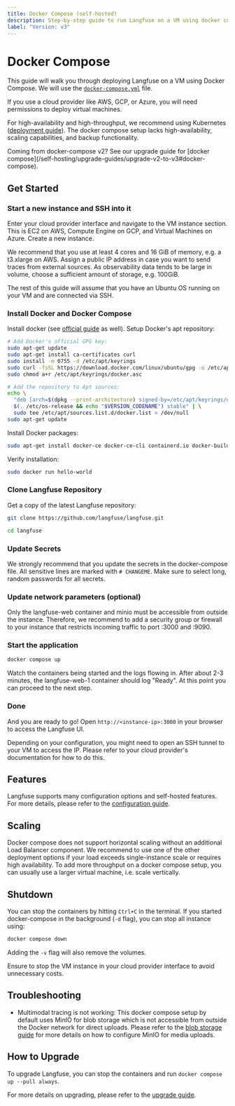```yaml
---
title: Docker Compose (self-hosted)
description: Step-by-step guide to run Langfuse on a VM using docker compose.
label: "Version: v3"
---
```


# Docker Compose

This guide will walk you through deploying Langfuse on a VM using Docker Compose.
We will use the [`docker-compose.yml`](https://github.com/langfuse/langfuse/blob/main/docker-compose.yml) file.

If you use a cloud provider like AWS, GCP, or Azure, you will need permissions to deploy virtual machines.

For high-availability and high-throughput, we recommend using Kubernetes ([deployment guide](/self-hosting/kubernetes-helm)).
The docker compose setup lacks high-availability, scaling capabilities, and backup functionality.

<Callout type="info">
  Coming from docker-compose v2? See our upgrade guide for [docker compose](/self-hosting/upgrade-guides/upgrade-v2-to-v3#docker-compose).
</Callout>

## Get Started

<Steps>

### Start a new instance and SSH into it

Enter your cloud provider interface and navigate to the VM instance section.
This is EC2 on AWS, Compute Engine on GCP, and Virtual Machines on Azure.
Create a new instance.

We recommend that you use at least 4 cores and 16 GiB of memory, e.g. a t3.xlarge on AWS.
Assign a public IP address in case you want to send traces from external sources.
As observability data tends to be large in volume, choose a sufficient amount of storage, e.g. 100GiB.

The rest of this guide will assume that you have an Ubuntu OS running on your VM and are connected via SSH.

### Install Docker and Docker Compose

Install docker (see [official guide](https://docs.docker.com/engine/install/ubuntu/) as well). Setup Docker's apt repository:

```bash
# Add Docker's official GPG key:
sudo apt-get update
sudo apt-get install ca-certificates curl
sudo install -m 0755 -d /etc/apt/keyrings
sudo curl -fsSL https://download.docker.com/linux/ubuntu/gpg -o /etc/apt/keyrings/docker.asc
sudo chmod a+r /etc/apt/keyrings/docker.asc

# Add the repository to Apt sources:
echo \
  "deb [arch=$(dpkg --print-architecture) signed-by=/etc/apt/keyrings/docker.asc] https://download.docker.com/linux/ubuntu \
  $(. /etc/os-release && echo "$VERSION_CODENAME") stable" | \
  sudo tee /etc/apt/sources.list.d/docker.list > /dev/null
sudo apt-get update
```

Install Docker packages:

```bash
sudo apt-get install docker-ce docker-ce-cli containerd.io docker-buildx-plugin docker-compose-plugin
```

Verify installation:

```bash
sudo docker run hello-world
```

### Clone Langfuse Repository

Get a copy of the latest Langfuse repository:

```bash
git clone https://github.com/langfuse/langfuse.git

cd langfuse
```

### Update Secrets

We strongly recommend that you update the secrets in the docker-compose file.
All sensitive lines are marked with `# CHANGEME`.
Make sure to select long, random passwords for all secrets.

### Update network parameters (optional)

Only the langfuse-web container and minio must be accessible from outside the instance.
Therefore, we recommend to add a security group or firewall to your instance that restricts incoming traffic to port :3000 and :9090.

### Start the application

```bash
docker compose up
```

Watch the containers being started and the logs flowing in.
After about 2-3 minutes, the langfuse-web-1 container should log "Ready".
At this point you can proceed to the next step.

### Done

And you are ready to go! Open `http://<instance-ip>:3000` in your browser to access the Langfuse UI.

Depending on your configuration, you might need to open an SSH tunnel to your VM to access the IP. Please refer to your cloud provider's documentation for how to do this.

</Steps>

## Features

Langfuse supports many configuration options and self-hosted features.
For more details, please refer to the [configuration guide](/self-hosting/configuration).


<SelfHostFeatures />

## Scaling

Docker compose does not support horizontal scaling without an additional Load Balancer component.
We recommend to use one of the other deployment options if your load exceeds single-instance scale or requires high availability.
To add more throughput on a docker compose setup, you can usually use a larger virtual machine, i.e. scale vertically.

## Shutdown

You can stop the containers by hitting `Ctrl+C` in the terminal.
If you started docker-compose in the background (`-d` flag), you can stop all instance using:

```bash
docker compose down
```

Adding the `-v` flag will also remove the volumes.

Ensure to stop the VM instance in your cloud provider interface to avoid unnecessary costs.

## Troubleshooting

- Multimodal tracing is not working: This docker compose setup by default uses MinIO for blob storage which is not accessible from outside the Docker network for direct uploads. Please refer to the [blob storage guide](/self-hosting/infrastructure/blobstorage#minio-media-uploads) for more details on how to configure MinIO for media uploads.

## How to Upgrade

To upgrade Langfuse, you can stop the containers and run `docker compose up --pull always`.

For more details on upgrading, please refer to the [upgrade guide](/self-hosting/upgrade).
